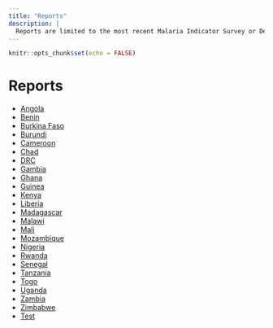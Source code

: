 ```yaml
---
title: "Reports"
description: |
  Reports are limited to the most recent Malaria Indicator Survey or Demographic and Health Survey for each country. We are working on making these available in both French and English.
---
```


```r
knitr::opts_chunk$set(echo = FALSE)
```

# Reports

- [Angola](files/Angola_Textile_Report.html)
- [Benin](files/Benin_Textile_Report.html)
- [Burkina Faso](files/Burkina Faso_Textile_Report.html)
- [Burundi](files/Burundi_Textile_Report.html)
- [Cameroon](files/Cameroon_Textile_Report.html)
- [Chad](files/Chad_Textile_Report.html)
- [DRC](files/DRC_Textile_Report.html)
- [Gambia](files/Gambia_Textile_Report.html)
- [Ghana](files/Ghana_Textile_Report.html)
- [Guinea](files/Guinea_Textile_Report.html)
- [Kenya](files/Kenya_Textile_Report.html)
- [Liberia](files/Liberia_Textile_Report.html)
- [Madagascar](files/Madagascar_Textile_Report.html)
- [Malawi](files/Malawi_Textile_Report.html)
- [Mali](files/Mali_Textile_Report.html)
- [Mozambique](files/Mozambique_Textile_Report.html)
- [Nigeria](files/Nigeria_Textile_Report.html)
- [Rwanda](files/Rwanda_Textile_Report.html)
- [Senegal](files/Senegal_Textile_Report.html)
- [Tanzania](files/Tanzania_Textile_Report.html)
- [Togo](files/Togo_Textile_Report.html)
- [Uganda](files/Uganda_Textile_Report.html)
- [Zambia](files/Zambia_Textile_Report.html)
- [Zimbabwe](files/Zimbabwe_Textile_Report.html)
- [Test](files/06_Test_Trans_Web.html)
